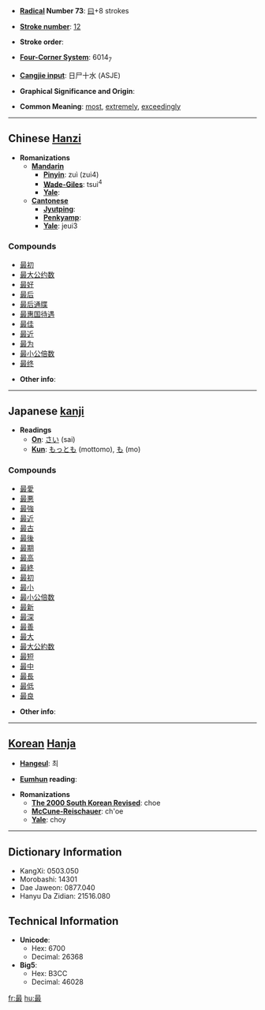 * '''[[Wiktionary:Chinese radical index| Radical]] Number 73''': [[Wiktionary:Chinese radical index 曰|曰]]+8 strokes

* '''[[Wiktionary:Chinese total strokes index|Stroke number]]''': [[Wiktionary:Chinese total strokes index 12|12]]

* '''Stroke order''': 

* '''[[Wiktionary:Chinese four corner index|Four-Corner System]]''': 6014<sub>7</sub>

* '''[[Wiktionary:Chinese Cangjie index|Cangjie input]]''': 日尸十水 (ASJE)

* '''Graphical Significance and Origin''': 

* '''Common Meaning''': [[most]], [[extremely]], [[exceedingly]]

----

== Chinese [[Hanzi]] ==

* '''Romanizations'''
** '''[[Mandarin]]'''
*** '''[[Pinyin]]''': zuì (zui4)
*** '''[[Wade-Giles]]''': tsui<sup>4</sup>
*** '''[[Yale]]''': 
** '''[[Cantonese]]'''
*** '''[[Jyutping]]''':
*** '''[[Penkyamp]]''': 
*** '''[[Yale]]''': jeui3

===Compounds===
*[[最初]]
*[[最大公约数]]
*[[最好]]
*[[最后]]
*[[最后通牒]]
*[[最惠国待遇]]
*[[最佳]]
*[[最近]]
*[[最为]]
*[[最小公倍数]]
*[[最终]]

* '''Other info''': 

----

== Japanese [[kanji]] ==

* '''Readings'''
** '''[[On]]''': [[さい]] (sai)
** '''[[Kun]]''': [[もっとも]] (mottomo), [[も]] (mo)

===Compounds===
*[[最愛]]
*[[最悪]]
*[[最強]]
*[[最近]]
*[[最古]]
*[[最後]]
*[[最期]]
*[[最高]]
*[[最終]]
*[[最初]]
*[[最小]]
*[[最小公倍数]]
*[[最新]]
*[[最深]]
*[[最善]]
*[[最大]]
*[[最大公約数]]
*[[最短]]
*[[最中]]
*[[最長]]
*[[最低]]
*[[最良]]

* '''Other info''':  

----

== [[Korean]] [[Hanja]] ==

* '''[[Hangeul]]''': 최

* '''[[Eumhun]] reading''': 

* '''Romanizations'''
** '''[[The 2000 South Korean Revised Romanization|The 2000 South Korean Revised]]''': choe
** '''[[McCune-Reischauer]]''': ch'oe
** '''[[Yale]]''': choy

----

== Dictionary Information ==

* KangXi: 0503.050
* Morobashi: 14301
* Dae Jaweon: 0877.040
* Hanyu Da Zidian: 21516.080

== Technical Information ==

* '''Unicode''':
** Hex: 6700
** Decimal: 26368
* '''Big5''':
** Hex: B3CC
** Decimal: 46028

[[fr:最]]
[[hu:最]]